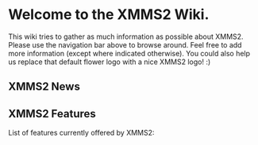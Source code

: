 {{Navbar}}

= Welcome to the XMMS2 Wiki. =

This wiki tries to gather as much information as possible about XMMS2. Please use the navigation bar above to browse around. Feel free to add more information (except where indicated otherwise). You could also help us replace that default flower logo with a nice XMMS2 logo! :)

== XMMS2 News ==

{{News}}

== XMMS2 Features ==

List of features currently offered by XMMS2:
{{FeatureList}}